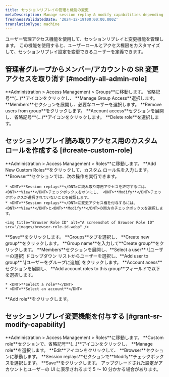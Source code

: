 ```yaml
---
title: セッションリプレイの管理と機能の変更
metaDescription: Manage session replay & modify capabilities depending on the role
freshnessValidatedDate: '2024-12-19T00:00:00.000Z'
translationType: machine
---
```


ユーザー管理アクセス機能を使用して、セッションリプレイと変更機能を管理します。 この機能を使用すると、ユーザーロールとアクセス権限をカスタマイズして、セッションリプレイ設定を変更できるユーザーを定義できます。

## 管理者グループからメンバー/アカウントの SR 変更アクセスを取り消す [#modify-all-admin-role]

<Steps>
  <Step>
    <DNT>**Administration &gt; Access Management &gt; Groups**</DNT>に移動します。
  </Step>

  <Step>
    省略記号**(...)**アイコンをクリックし、 <DNT>**Manage Group Access**</DNT>選択します。
  </Step>

  <Step>
    <DNT>**Members**</DNT>セクションを展開し、必要なユーザーを選択します。
  </Step>

  <Step>
    <DNT>**Remove users from group**</DNT>をクリックします。
  </Step>

  <Step>
    <DNT>**Account access**</DNT>セクションを展開し、省略記号**(...)**アイコンをクリックします。
  </Step>

  <Step>
    <DNT>**Delete role**</DNT>を選択します。
  </Step>
</Steps>

## セッションリプレイ読み取りアクセス用のカスタム ロールを作成する [#create-custom-role]

<Steps>
  <Step>
    <DNT>**Administration &gt; Access Management &gt; Roles**</DNT>に移動します。
  </Step>

  <Step>
    <DNT>**Add New Custom Roles**</DNT>をクリックして、カスタム ロール名を入力します。
  </Step>

  <Step>
    <DNT>**Browser**</DNT>セクションでは、次の操作を実行できます。

    * <DNT>**Session replays**</DNT>に読み取り専用アクセスを許可するには、 <DNT>**View**</DNT>チェックボックスをオンにし、 <DNT>**Modify**</DNT>チェックボックスが選択されていないことを確認します。
    * <DNT>**Session replays**</DNT>に変更アクセス権を付与するには、 <DNT>**View**</DNT>と<DNT>**Modify**</DNT>の両方のチェックボックスを選択します。

    <img title="Browser Role ID" alt="A screenshot of Browser Role ID" src="/images/browser-role-id.webp" />
  </Step>

  <Step>
    <DNT>**Save**</DNT>をクリックします。
  </Step>

  <Step>
    <DNT>**Groups**</DNT>タブを選択し、 <DNT>**Create new group**</DNT>をクリックします。
  </Step>

  <Step>
    <DNT>**Group name**</DNT>を入力して<DNT>**Create group**</DNT>をクリックします。
  </Step>

  <Step>
    <DNT>**Members**</DNT>セクションを展開し、**Select a user** \[ユーザーの選択] ドロップダウン リストからユーザーを選択し、**Add user to group** \[ユーザーをグループに追加] をクリックします。
  </Step>

  <Step>
    <DNT>**Account acess**</DNT>セクションを展開し、 <DNT>**Add account roles to this group**</DNT>フィールドで以下を選択します。

    * <DNT>**Select a role**</DNT>
    * <DNT>**Select an account**</DNT>
  </Step>

  <Step>
    <DNT>**Add role**</DNT>をクリックします。
  </Step>
</Steps>

## セッションリプレイ変更機能を付与する [#grant-sr-modify-capability]

<Steps>
  <Step>
    <DNT>**Administration &gt; Access Management &gt; Roles**</DNT>に移動します。
  </Step>

  <Step>
    <DNT>**Custom role**</DNT>セクションで、省略記号**(...)**アイコンをクリックし、 <DNT>**Manage role**</DNT>を選択します。
  </Step>

  <Step>
    <DNT>**Edit**</DNT>アイコンをクリックして、 <DNT>**Browser**</DNT>セクションに移動します。
  </Step>

  <Step>
    <DNT>**Session replays**</DNT>セクションで<DNT>**Modify**</DNT>チェックボックスを選択します。
  </Step>

  <Step>
    <DNT>**Save**</DNT>をクリックします。
  </Step>
</Steps>

<Callout variant="important">
  アップグレードされた設定がアカウントとユーザーの UI に表示されるまで 5 ～ 10 分かかる場合があります。
</Callout>